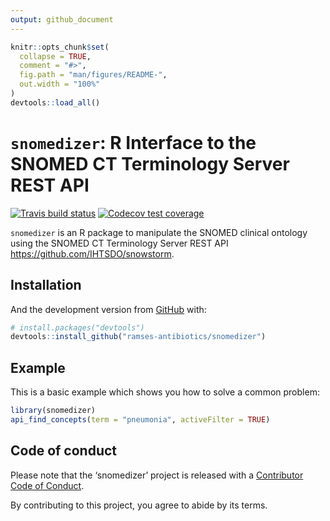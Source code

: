 ```yaml
---
output: github_document
---
```


<!-- README.md is generated from README.Rmd. Please edit that file -->

```r
knitr::opts_chunk$set(
  collapse = TRUE,
  comment = "#>",
  fig.path = "man/figures/README-",
  out.width = "100%"
)
devtools::load_all()
```

<h1><code>snomedizer</code>: R Interface to the SNOMED CT Terminology Server REST API</h1>

<!-- badges: start -->
[![Travis build status](https://travis-ci.org/ramses-antibiotics/snomedizer.svg?branch=master)](https://travis-ci.org/ramses-antibiotics/snomedizer)
[![Codecov test coverage](https://codecov.io/gh/ramses-antibiotics/snomedizer/branch/master/graph/badge.svg)](https://codecov.io/gh/ramses-antibiotics/snomedizer?branch=master)
<!-- badges: end -->

<p class="lead">
<code>snomedizer</code> is an R package to manipulate the SNOMED clinical ontology using the 
   SNOMED CT Terminology Server REST API <https://github.com/IHTSDO/snowstorm>.
</p>

## Installation

<!-- 
You can install the released version of snomedizer from [CRAN](https://CRAN.R-project.org) with:

``` r
install.packages("snomedizer")
```
-->

And the development version from [GitHub](https://github.com/) with:

``` r
# install.packages("devtools")
devtools::install_github("ramses-antibiotics/snomedizer")
```
## Example

This is a basic example which shows you how to solve a common problem:

```r
library(snomedizer)
api_find_concepts(term = "pneumonia", activeFilter = TRUE)
```

## Code of conduct

Please note that the 'snomedizer' project is released with a
[Contributor Code of Conduct](CODE_OF_CONDUCT.md).

By contributing to this project, you agree to abide by its terms.
